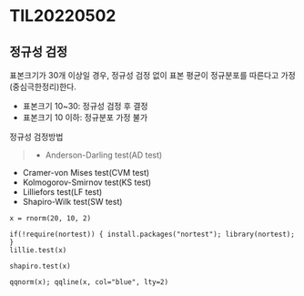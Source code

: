 # TIL20220502

## 정규성 검정

표본크기가 30개 이상일 경우, 정규성 검정 없이 표본 평균이 정규분포를 따른다고 가정(중심극한정리)한다.

* 표본크기 10\~30: 정규성 검정 후 결정
* 표본크기 10 이하: 정규분포 가정 불가

정규성 검정방법

> * Anderson-Darling test(AD test)

* Cramer-von Mises test(CVM test)
* Kolmogorov-Smirnov test(KS test)
* Lilliefors test(LF test)
* Shapiro-Wilk test(SW test)

```
x = rnorm(20, 10, 2)

if(!require(nortest)) { install.packages("nortest"); library(nortest); }
lillie.test(x)
```

```
shapiro.test(x)
```

```
qqnorm(x); qqline(x, col="blue", lty=2)
```
